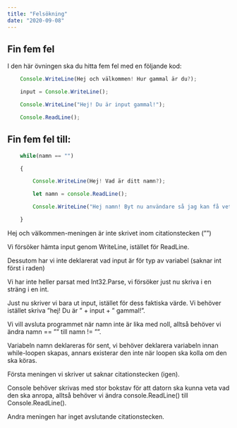 ```yaml
---
title: "Felsökning"
date: "2020-09-08"
---
```


## Fin fem fel 

I den här övningen ska du hitta fem fel med en följande kod: 
```js
    Console.WriteLine(Hej och välkommen! Hur gammal är du?); 

    input = Console.WriteLine(); 

    Console.WriteLine("Hej! Du är input gammal!"); 

    Console.ReadLine(); 
```

## Fin fem fel till: 

```js
    while(namn == "") 

    { 

        Console.WriteLine(Hej! Vad är ditt namn?); 

        let namn = console.ReadLine(); 

        Console.WriteLine("Hej namn! Byt nu användare så jag kan få veta alla era namn! Får jag inget namn så avslutas jag!); 

    }
```

<PracticeContainer title="Fel i första">

Hej och välkommen-meningen är inte skrivet inom citationstecken (””) 

Vi försöker hämta input genom WriteLine, istället för ReadLine. 

Dessutom har vi inte deklarerat vad input är för typ av variabel (saknar int först i raden) 

Vi har inte heller parsat med Int32.Parse, vi försöker just nu skriva i en sträng i en int. 

Just nu skriver vi bara ut input, istället för dess faktiska värde. Vi behöver istället skriva ”hej! Du är ” + input + ” gammal!”. 
</PracticeContainer>

<PracticeContainer title="Felen i andra"> 

Vi vill avsluta programmet när namn inte är lika med noll, alltså behöver vi ändra namn == ”” till namn != ””. 

Variabeln namn deklareras för sent, vi behöver deklarera variabeln innan while-loopen skapas, annars existerar den inte när loopen ska kolla om den ska köras. 

Första meningen vi skriver ut saknar citationstecken (igen). 

Console behöver skrivas med stor bokstav för att datorn ska kunna veta vad den ska anropa, alltså behöver vi ändra console.ReadLine() till Console.ReadLine(). 

Andra meningen har inget avslutande citationstecken. 
</PracticeContainer>
